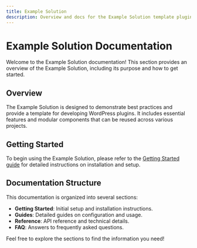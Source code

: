 ```yaml
---
title: Example Solution
description: Overview and docs for the Example Solution template plugin.
---
```


# Example Solution Documentation

Welcome to the Example Solution documentation! This section provides an overview of the Example Solution, including its purpose and how to get started.

## Overview

The Example Solution is designed to demonstrate best practices and provide a template for developing WordPress plugins. It includes essential features and modular components that can be reused across various projects.

## Getting Started

To begin using the Example Solution, please refer to the [Getting Started guide](./getting-started) for detailed instructions on installation and setup.

## Documentation Structure

This documentation is organized into several sections:

- **Getting Started**: Initial setup and installation instructions.
- **Guides**: Detailed guides on configuration and usage.
- **Reference**: API reference and technical details.
- **FAQ**: Answers to frequently asked questions.

Feel free to explore the sections to find the information you need!